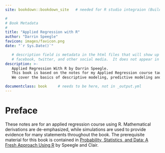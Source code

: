 ```yaml
--- 
site: bookdown::bookdown_site   # needed for R studio integraion (Build tab)

#
# Book Metadata
#
title: "Applied Regression with R"
author: "Darrin Speegle"
favicon: images/favicon.png
date: "`r Sys.Date()`"

   # description field is metadata in the html files that will show up on
   # facebook, twitter, and other social media.  It does not appear in the book text.
description: >-
   Applied Regression With R by Darrin Speegle.
   This book is based on the notes for my Applied Regression course taught at Saint Louis University. 
   We cover the basics of descriptive modeling, predictive modeling and causal inference.

documentclass: book     # needs to be here, not in _output.yml
---
```


# Preface

These notes are for an applied regression course using R. Mathematical derivations are de-emphasized, while simulations are used to provide evidence for many statements throughout the book. The prerequisite material for this book is contained in [Probability, Statistics, and Data: A Fresh Approach Using R](https://mathstat.slu.edu/~speegle/_book/preface.html) by Speegle and Clair. 
